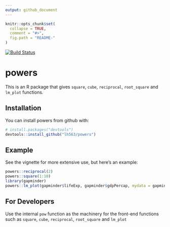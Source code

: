 ```yaml
---
output: github_document
---
```


<!-- README.md is generated from README.Rmd. Please edit that file -->

```r
knitr::opts_chunk$set(
  collapse = TRUE,
  comment = "#>",
  fig.path = "README-"
)
```

[![Build Status](https://travis-ci.org/vincenzocoia/powers.svg?branch=master)](https://travis-ci.org/vincenzocoia/powers)


# powers

This is an R package that gives `square`, `cube`, `reciprocal`, `root_square` and `lm_plot` functions.

## Installation

You can install powers from github with:

```r
# install.packages("devtools")
devtools::install_github("lh563/powers")
```

## Example

See the vignette for more extensive use, but here's an example:

```r
powers::reciprocal(2)
powers::square(1:10)
library(gapminder)
powers::lm_plot(gapminder$lifeExp, gapminder$gdpPercap, mydata = gapminder)
```

## For Developers

Use the internal `pow` function as the machinery for the front-end functions such as `square`, `cube`, `reciprocal`, `root_square` and `lm_plot`
